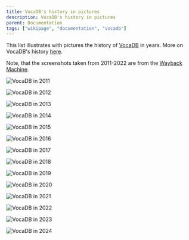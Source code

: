 ---
title: VocaDB's history in pictures
description: VocaDB's history in pictures
parent: Documentation
tags: ["wikipage", "documentation", "vocadb"]
---

This list illustrates with pictures the history of [VocaDB](https://vocadb.net/) in years. More on VocaDB's history [here](/docs/documentation/vocadbs-history).

Note, that the screenshots taken from 2011-2022 are from the [Wayback Machine](https://web.archive.org/web/20111101000000*/https://vocadb.net/).

![VocaDB in 2011](public/images/vocadb_history/VocaDB_2011.png "VocaDB in 2011")

![VocaDB in 2012](public/images/vocadb_history/VocaDB_2012.png "VocaDB in 2012")

![VocaDB in 2013](public/images/vocadb_history/VocaDB_2013.png "VocaDB in 2013")

![VocaDB in 2014](public/images/vocadb_history/VocaDB_2014.png "VocaDB in 2014")

![VocaDB in 2015](public/images/vocadb_history/VocaDB_2015.png "VocaDB in 2015")

![VocaDB in 2016](public/images/vocadb_history/VocaDB_2016.png "VocaDB in 2016")

![VocaDB in 2017](public/images/vocadb_history/VocaDB_2017.png "VocaDB in 2017")

![VocaDB in 2018](public/images/vocadb_history/VocaDB_2018.png "VocaDB in 2018")

![VocaDB in 2019](public/images/vocadb_history/VocaDB_2019.png "VocaDB in 2019")

![VocaDB in 2020](public/images/vocadb_history/VocaDB_2020.png "VocaDB in 2020")

![VocaDB in 2021](public/images/vocadb_history/VocaDB_2021.png "VocaDB in 2021")

![VocaDB in 2022](public/images/vocadb_history/VocaDB_2022.png "VocaDB in 2022")

![VocaDB in 2023](public/images/vocadb_history/VocaDB_2023.png "VocaDB in 2023")

![VocaDB in 2024](public/images/vocadb_history/VocaDB_2024.png "VocaDB in 2024")